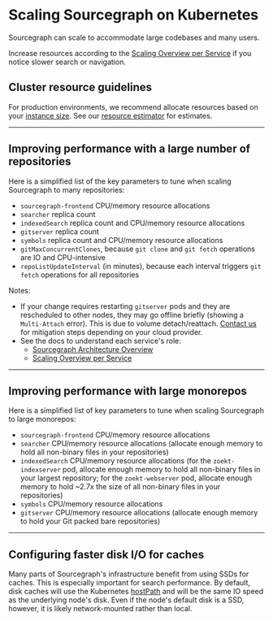# Scaling Sourcegraph on Kubernetes

Sourcegraph can scale to accommodate large codebases and many users.

Increase resources according to the [Scaling Overview per Service](/admin/deploy/scale) if you notice slower search or navigation.

## Cluster resource guidelines

For production environments, we recommend allocate resources based on your [instance size](/admin/deploy/instance-size). See our [resource estimator](/admin/deploy/resource_estimator) for estimates.

---

## Improving performance with a large number of repositories

Here is a simplified list of the key parameters to tune when scaling Sourcegraph to many repositories:

- `sourcegraph-frontend` CPU/memory resource allocations
- `searcher` replica count
- `indexedSearch` replica count and CPU/memory resource allocations
- `gitserver` replica count
- `symbols` replica count and CPU/memory resource allocations
- `gitMaxConcurrentClones`, because `git clone` and `git fetch` operations are IO and CPU-intensive
- `repoListUpdateInterval` (in minutes), because each interval triggers `git fetch` operations for all repositories

Notes:

- If your change requires restarting `gitserver` pods and they are rescheduled to other nodes, they may go offline briefly (showing a `Multi-Attach` error). This is due to volume detach/reattach. [Contact us](https://about.sourcegraph.com/contact/) for mitigation steps depending on your cloud provider.
- See the docs to understand each service's role:
  - [Sourcegraph Architecture Overview](/dev/background-information/architecture/)
  - [Scaling Overview per Service](/admin/deploy/scale)

---

## Improving performance with large monorepos

Here is a simplified list of key parameters to tune when scaling Sourcegraph to large monorepos:

- `sourcegraph-frontend` CPU/memory resource allocations
- `searcher` CPU/memory resource allocations (allocate enough memory to hold all non-binary files in your repositories)
- `indexedSearch` CPU/memory resource allocations (for the `zoekt-indexserver` pod, allocate enough memory to hold all non-binary files in your largest repository; for the `zoekt-webserver` pod, allocate enough memory to hold ~2.7x the size of all non-binary files in your repositories)
- `symbols` CPU/memory resource allocations
- `gitserver` CPU/memory resource allocations (allocate enough memory to hold your Git packed bare repositories)

---

## Configuring faster disk I/O for caches

Many parts of Sourcegraph's infrastructure benefit from using SSDs for caches. This is especially
important for search performance. By default, disk caches will use the
Kubernetes [hostPath](https://kubernetes.io/docs/concepts/storage/volumes/#hostpath) and will be the
same IO speed as the underlying node's disk. Even if the node's default disk is a SSD, however, it
is likely network-mounted rather than local.
